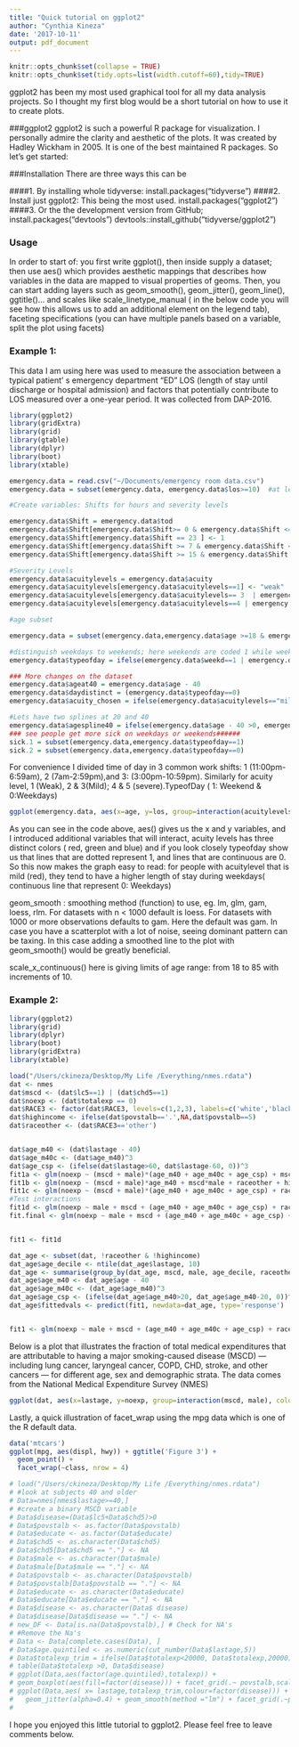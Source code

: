 ```yaml
---
title: "Quick tutorial on ggplot2"
author: "Cynthia Kineza"
date: '2017-10-11'
output: pdf_document
---
```


```r
knitr::opts_chunk$set(collapse = TRUE)
knitr::opts_chunk$set(tidy.opts=list(width.cutoff=60),tidy=TRUE)
```

ggplot2 has been my most used graphical tool for all my data analysis projects. So I thought my first blog would be a short tutorial on how to use it to create plots.

###ggplot2
ggplot2 is such a powerful R package for visualization. I personally admire the clarity and aesthetic of the plots. It was created by Hadley Wickham in 2005. It is one of the best maintained R packages. 
So let's get started:

###Installation
There are three ways this can be

####1. By installing whole tidyverse:
install.packages("tidyverse")
####2. Install just ggplot2: This being the most used.
install.packages("ggplot2")
####3. Or the the development version from GitHub; install.packages("devtools")
devtools::install_github("tidyverse/ggplot2")

### Usage

In order to start of: you first write ggplot(), then inside supply a dataset; then use aes() which provides aesthetic mappings that describes how variables in the data are mapped to visual properties of geoms.
Then, you can start adding layers such as geom_smooth(), geom_jitter(), geom_line(), ggtitle()... and scales like scale_linetype_manual ( in the below code you will see how this allows us to add an additional element on the legend tab), faceting specifications (you can have multiple panels based on a variable, split the plot using facets)


### Example 1:
This data I am using here was used to measure the association between a typical patient' s emergency department "ED" LOS (length of stay until discharge or hospital admission) and factors that potentially contribute to LOS measured over a one-year period. It was collected from DAP-2016.
```r
library(ggplot2)
library(gridExtra)
library(grid)
library(gtable)
library(dplyr)
library(boot)
library(xtable)

emergency.data = read.csv("~/Documents/emergency room data.csv")
emergency.data = subset(emergency.data, emergency.data$los>=10)  #at least 10 minutes 

#Create variables: Shifts for hours and severity levels

emergency.data$Shift = emergency.data$tod
emergency.data$Shift[emergency.data$Shift>= 0 & emergency.data$Shift <= 6] <- 1
emergency.data$Shift[emergency.data$Shift == 23 ] <- 1
emergency.data$Shift[emergency.data$Shift >= 7 & emergency.data$Shift <= 14] <- 2
emergency.data$Shift[emergency.data$Shift >= 15 & emergency.data$Shift <= 22] <- 3

#Severity Levels
emergency.data$acuitylevels = emergency.data$acuity
emergency.data$acuitylevels[emergency.data$acuitylevels==1] <- "weak"
emergency.data$acuitylevels[emergency.data$acuitylevels== 3  | emergency.data$acuitylevels==2 ] <- "mild"
emergency.data$acuitylevels[emergency.data$acuitylevels==4 | emergency.data$acuitylevels==5 ] <- "severe"

#age subset

emergency.data = subset(emergency.data,emergency.data$age >=18 & emergency.data$age <= 88 )

#distinguish weekdays to weekends; here weekends are coded 1 while weekdays are coded 0
emergency.data$typeofday = ifelse(emergency.data$weekd==1 | emergency.data$weekd==7,1,0)

### More changes on the dataset 
emergency.data$ageat40 = emergency.data$age - 40
emergency.data$daydistinct = (emergency.data$typeofday==0)
emergency.data$acuity_chosen = ifelse(emergency.data$acuitylevels=="mild" | emergency.data$acuitylevels=="weak",0,1)

#Lets have two splines at 20 and 40 
emergency.data$agespline40 = ifelse(emergency.data$age - 40 >0, emergency.data$age - 40,0)
### see people get more sick on weekdays or weekends######
sick.1 = subset(emergency.data,emergency.data$typeofday==1)
sick.2 = subset(emergency.data,emergency.data$typeofday==0)
```

For convenience I divided time of day in 3 common work shifts: 1 (11:00pm-6:59am), 2 (7am-2:59pm),and 3: (3:00pm-10:59pm). Similarly for acuity level, 1 (Weak), 2 & 3(Mild); 4 & 5 (severe).TypeofDay ( 1: Weekend & 0:Weekdays)

```r
ggplot(emergency.data, aes(x=age, y=los, group=interaction(acuitylevels, typeofday), colour=acuitylevels, linetype=factor(typeofday)))+geom_smooth(size=1, alpha=0.2) + ylab('length of stay') + ggtitle('Figure 1') + xlab("Age") + scale_linetype_manual('typeofday', values=c(1,2,3)) + theme_bw() + theme(axis.text.y=element_text(angle=90, hjust=0.5), plot.margin=rep(unit(0,"null"),4), legend.position='bottom', legend.box='vertical', text=element_text(size=9), legend.text=element_text(size=6)) + scale_x_continuous(breaks=seq(18,85,10))
```
As you can see in the code above, aes() gives us the x and y variables, and I introduced additional variables that will interact, acuity levels has three distinct colors ( red, green and blue) and if you look closely typeofday show us that lines that are dotted represent 1, and lines that are continuous are 0.
So this now makes the graph easy to read: for people with acuitylevel that is mild (red), they tend to have a higher length of stay during weekdays( continuous line that represent 0: Weekdays)

geom_smooth : smoothing method (function) to use, eg. lm, glm, gam, loess, rlm. For datasets with n < 1000 default is loess. For datasets with 1000 or more observations defaults to gam. Here the default was gam.
In case you have a scatterplot with a lot of noise, seeing dominant pattern can be taxing. In this case adding a smoothed line to the plot with geom_smooth() would be greatly beneficial.

scale_x_continuous() here is giving limits of age range: from 18 to 85 with increments of 10.


### Example 2:
```r
library(ggplot2)
library(grid)
library(dplyr)
library(boot)
library(gridExtra)
library(xtable)

load("/Users/ckineza/Desktop/My Life /Everything/nmes.rdata")
dat <- nmes
dat$mscd <- (dat$lc5==1) | (dat$chd5==1)
dat$noexp <- (dat$totalexp == 0)
dat$RACE3 <- factor(dat$RACE3, levels=c(1,2,3), labels=c('white','black','other'))
dat$highincome <- ifelse(dat$povstalb=='.',NA,dat$povstalb==5)
dat$raceother <- (dat$RACE3=='other')


dat$age_m40 <- (dat$lastage - 40)
dat$age_m40c <- (dat$age_m40)^3
dat$age_csp <- (ifelse(dat$lastage>60, dat$lastage-60, 0))^3
fit1a <- glm(noexp ~ (mscd + male)*(age_m40 + age_m40c + age_csp) + mscd*male + raceother + highincome, data=dat, family='binomial')
fit1b <- glm(noexp ~ (mscd + male)*age_m40 + mscd*male + raceother + highincome, data=dat, family='binomial')
fit1c <- glm(noexp ~ (mscd + male)*(age_m40 + age_m40c + age_csp) + raceother + highincome, data=dat, family='binomial')
#Test interactions
fit1d <- glm(noexp ~ male + mscd + (age_m40 + age_m40c + age_csp) + raceother + highincome, data=dat, family='binomial') 
fit.final <- glm(noexp ~ male + mscd + (age_m40 + age_m40c + age_csp) + raceother + highincome, data=dat, family='binomial')  


fit1 <- fit1d

dat_age <- subset(dat, !raceother & !highincome)
dat_age$age_decile <- ntile(dat_age$lastage, 10)
dat_age <- summarise(group_by(dat_age, mscd, male, age_decile, raceother, highincome), age=median(lastage), p = mean(noexp), odds = p/(1-p))
dat_age$age_m40 <- dat_age$age - 40
dat_age$age_m40c <- (dat_age$age_m40)^3
dat_age$age_csp <- (ifelse(dat_age$age_m40>20, dat_age$age_m40-20, 0))^3
dat_age$fittedvals <- predict(fit1, newdata=dat_age, type='response')


fit1 <- glm(noexp ~ male + mscd + (age_m40 + age_m40c + age_csp) + raceother + highincome, data=dat, family='binomial') 


```

Below is a plot that illustrates the fraction of total medical expenditures that are attributable to having a major smoking-caused disease (MSCD) --- including lung cancer, laryngeal cancer, COPD, CHD, stroke, and other cancers --- for different age, sex and demographic strata. The data comes from the National Medical Expenditure Survey (NMES)

```r
ggplot(dat, aes(x=lastage, y=noexp, group=interaction(mscd, male), colour=mscd, linetype=factor(male))) + geom_jitter(size=0.5) + geom_smooth(size=1.1, alpha=0.5) + ylab('Zero Expenditures') + ggtitle('Figure 2') + xlab("Age") + scale_linetype_manual('Male', values=c(1,3)) + theme_bw() + theme(axis.text.y=element_text(angle=90, hjust=0.5), plot.margin=rep(unit(0,"null"),4), legend.position='bottom', legend.box='horizontal', text=element_text(size=9), legend.text=element_text(size=6)) + scale_x_continuous(breaks=seq(40,80,10))

```

Lastly, a quick illustration of facet_wrap using the mpg data which is one of the R default data.
```r
data('mtcars')
ggplot(mpg, aes(displ, hwy)) + ggtitle('Figure 3') +
  geom_point() +
  facet_wrap(~class, nrow = 4)
```

```r

# load("/Users/ckineza/Desktop/My Life /Everything/nmes.rdata")
# #look at subjects 40 and older
# Data=nmes[nmes$lastage>=40,]
# #create a binary MSCD variable
# Data$disease=(Data$lc5+Data$chd5)>0
# Data$povstalb <- as.factor(Data$povstalb) 
# Data$educate <- as.factor(Data$educate)
# Data$chd5 <- as.character(Data$chd5)
# Data$chd5[Data$chd5 == "."] <- NA
# Data$male <- as.character(Data$male)
# Data$male[Data$male == "."] <- NA
# Data$povstalb <- as.character(Data$povstalb)
# Data$povstalb[Data$povstalb == "."] <- NA
# Data$educate <- as.character(Data$educate)
# Data$educate[Data$educate == "."] <- NA
# Data$disease <- as.character(Data$ disease)
# Data$disease[Data$disease == "."] <- NA
# new_DF <- Data[is.na(Data$povstalb),] # Check for NA's
# #Remove the Na's
# Data <- Data[complete.cases(Data), ]
# Data$age.quintiled <- as.numeric(cut_number(Data$lastage,5))
# Data$totalexp_trim = ifelse(Data$totalexp<20000, Data$totalexp,20000)
# table(Data$totalexp >0, Data$disease)
# ggplot(Data,aes(factor(age.quintiled),totalexp)) +
# geom_boxplot(aes(fill=factor(disease))) + facet_grid(.~ povstalb,scales = "fixed")
# ggplot(Data,aes( x= lastage,totalexp_trim,colour=factor(disease))) +
#   geom_jitter(alpha=0.4) + geom_smooth(method ="lm") + facet_grid(.~povstalb, scales ="fixed")
# 

```
I hope you enjoyed this little tutorial to ggplot2. Please feel free to leave comments below.

